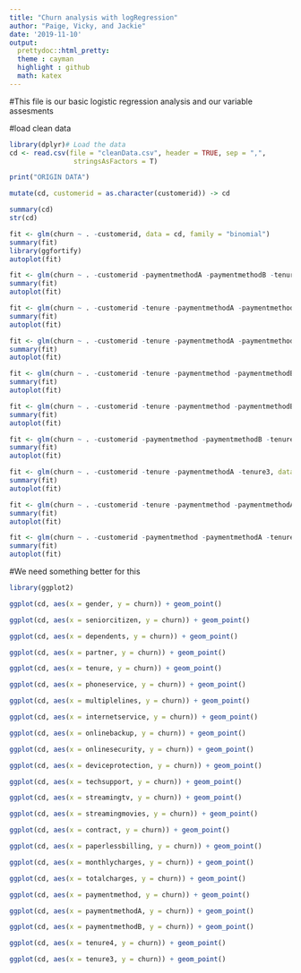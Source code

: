 ```yaml
---
title: "Churn analysis with logRegression"
author: "Paige, Vicky, and Jackie"
date: '2019-11-10'
output: 
  prettydoc::html_pretty:
  theme : cayman
  highlight : github
  math: katex
---
```


#This file is our basic logistic regression analysis and our variable assesments


#load clean data
```r
library(dplyr)# Load the data
cd <- read.csv(file = "cleanData.csv", header = TRUE, sep = ",", 
                stringsAsFactors = T)

print("ORIGIN DATA")

mutate(cd, customerid = as.character(customerid)) -> cd

summary(cd)
str(cd)
```

```r
fit <- glm(churn ~ . -customerid, data = cd, family = "binomial")
summary(fit)
library(ggfortify)
autoplot(fit)
```

```r
fit <- glm(churn ~ . -customerid -paymentmethodA -paymentmethodB -tenure3 -tenure4, data = cd, family = "binomial")
summary(fit)
autoplot(fit)
```


```r
fit <- glm(churn ~ . -customerid -tenure -paymentmethodA -paymentmethodB -tenure4, data = cd, family = "binomial")
summary(fit)
autoplot(fit)
```

```r
fit <- glm(churn ~ . -customerid -tenure -paymentmethodA -paymentmethodB -tenure3, data = cd, family = "binomial")
summary(fit)
autoplot(fit)
```

```r
fit <- glm(churn ~ . -customerid -tenure -paymentmethod -paymentmethodB -tenure4, data = cd, family = "binomial")
summary(fit)
autoplot(fit)
```

```r
fit <- glm(churn ~ . -customerid -tenure -paymentmethod -paymentmethodB -tenure3, data = cd, family = "binomial")
summary(fit)
autoplot(fit)
```

```r
fit <- glm(churn ~ . -customerid -paymentmethod -paymentmethodB -tenure3 -tenure4, data = cd, family = "binomial")
summary(fit)
autoplot(fit)
```


```r
fit <- glm(churn ~ . -customerid -tenure -paymentmethodA -tenure3, data = cd, family = "binomial")
summary(fit)
autoplot(fit)
```

```r
fit <- glm(churn ~ . -customerid -tenure -paymentmethod -paymentmethodA -tenure3, data = cd, family = "binomial")
summary(fit)
autoplot(fit)
```

```r
fit <- glm(churn ~ . -customerid -paymentmethod -paymentmethodA -tenure3 -tenure4, data = cd, family = "binomial")
summary(fit)
autoplot(fit)
```

#We need something better for this
```r
library(ggplot2)

ggplot(cd, aes(x = gender, y = churn)) + geom_point()

ggplot(cd, aes(x = seniorcitizen, y = churn)) + geom_point()

ggplot(cd, aes(x = dependents, y = churn)) + geom_point()

ggplot(cd, aes(x = partner, y = churn)) + geom_point()

ggplot(cd, aes(x = tenure, y = churn)) + geom_point()

ggplot(cd, aes(x = phoneservice, y = churn)) + geom_point()

ggplot(cd, aes(x = multiplelines, y = churn)) + geom_point()

ggplot(cd, aes(x = internetservice, y = churn)) + geom_point()

ggplot(cd, aes(x = onlinebackup, y = churn)) + geom_point()

ggplot(cd, aes(x = onlinesecurity, y = churn)) + geom_point()

ggplot(cd, aes(x = deviceprotection, y = churn)) + geom_point()

ggplot(cd, aes(x = techsupport, y = churn)) + geom_point()

ggplot(cd, aes(x = streamingtv, y = churn)) + geom_point()

ggplot(cd, aes(x = streamingmovies, y = churn)) + geom_point()

ggplot(cd, aes(x = contract, y = churn)) + geom_point()

ggplot(cd, aes(x = paperlessbilling, y = churn)) + geom_point()

ggplot(cd, aes(x = monthlycharges, y = churn)) + geom_point()

ggplot(cd, aes(x = totalcharges, y = churn)) + geom_point()

ggplot(cd, aes(x = paymentmethod, y = churn)) + geom_point()

ggplot(cd, aes(x = paymentmethodA, y = churn)) + geom_point()

ggplot(cd, aes(x = paymentmethodB, y = churn)) + geom_point()

ggplot(cd, aes(x = tenure4, y = churn)) + geom_point()

ggplot(cd, aes(x = tenure3, y = churn)) + geom_point()

```

